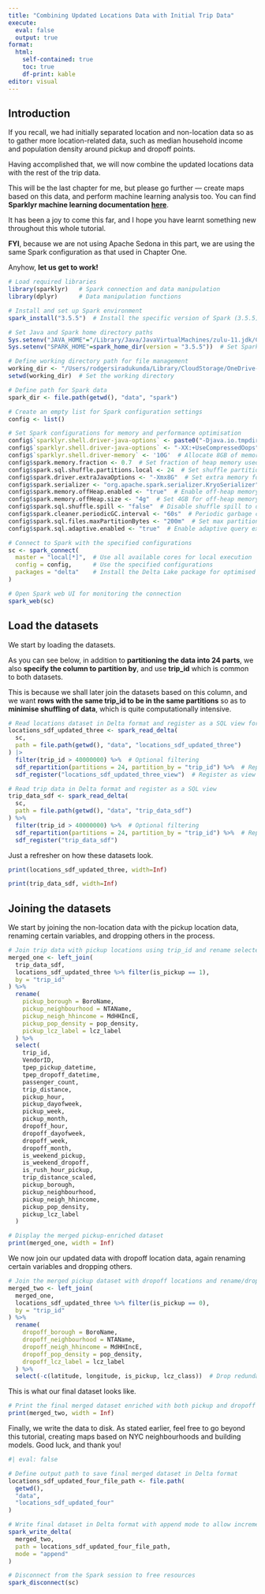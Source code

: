 ```yaml
---
title: "Combining Updated Locations Data with Initial Trip Data"
execute: 
  eval: false
  output: true
format: 
  html:
    self-contained: true
    toc: true
    df-print: kable
editor: visual
---
```


## Introduction

If you recall, we had initially separated location and non-location data so as to gather more location-related data, such as median household income and population density around pickup and dropoff points.

Having accomplished that, we will now combine the updated locations data with the rest of the trip data.

This will be the last chapter for me, but please go further — create maps based on this data, and perform machine learning analysis too. You can find **Sparklyr machine learning documentation [here](https://spark.rstudio.com/guides/machine-learning/)**.

It has been a joy to come this far, and I hope you have learnt something new throughout this whole tutorial.

**FYI**, because we are not using Apache Sedona in this part, we are using the same Spark configuration as that used in Chapter One.

Anyhow, **let us get to work!**

```r
# Load required libraries
library(sparklyr)   # Spark connection and data manipulation
library(dplyr)      # Data manipulation functions

# Install and set up Spark environment
spark_install("3.5.5")  # Install the specific version of Spark (3.5.5)

# Set Java and Spark home directory paths
Sys.setenv("JAVA_HOME"="/Library/Java/JavaVirtualMachines/zulu-11.jdk/Contents/Home")  # Set Java home directory for Spark
Sys.setenv("SPARK_HOME"=spark_home_dir(version = "3.5.5"))  # Set Spark home directory

# Define working directory path for file management
working_dir <- "/Users/rodgersiradukunda/Library/CloudStorage/OneDrive-TheUniversityofLiverpool/geospatial_docker"
setwd(working_dir)  # Set the working directory

# Define path for Spark data
spark_dir <- file.path(getwd(), "data", "spark")

# Create an empty list for Spark configuration settings
config <- list()

# Set Spark configurations for memory and performance optimisation
config$`sparklyr.shell.driver-java-options` <- paste0("-Djava.io.tmpdir=", spark_dir)  # Set temporary directory for Spark
config$`sparklyr.shell.driver-java-options` <- "-XX:+UseCompressedOops"  # Use compressed Oops for JVM performance
config$`sparklyr.shell.driver-memory` <- '10G'  # Allocate 8GB of memory for the Spark driver
config$spark.memory.fraction <- 0.7  # Set fraction of heap memory used for Spark storage
config$spark.sql.shuffle.partitions.local <- 24  # Set shuffle partitions (local setting based on workload)
config$spark.driver.extraJavaOptions <- "-Xmx8G"  # Set extra memory for driver
config$spark.serializer <- "org.apache.spark.serializer.KryoSerializer"  # Use KryoSerializer for better performance
config$spark.memory.offHeap.enabled <- "true"  # Enable off-heap memory usage
config$spark.memory.offHeap.size <- "4g"  # Set 4GB for off-heap memory
config$spark.sql.shuffle.spill <- "false"  # Disable shuffle spill to disk
config$spark.cleaner.periodicGC.interval <- "60s"  # Periodic garbage collection interval
config$spark.sql.files.maxPartitionBytes <- "200m"  # Set max partition size for shuffle files
config$spark.sql.adaptive.enabled <- "true"  # Enable adaptive query execution

# Connect to Spark with the specified configurations
sc <- spark_connect(
  master = "local[*]",  # Use all available cores for local execution
  config = config,      # Use the specified configurations
  packages = "delta"    # Install the Delta Lake package for optimised storage
)

# Open Spark web UI for monitoring the connection
spark_web(sc)
```

## Load the datasets

We start by loading the datasets.

As you can see below, in addition to **partitioning the data into 24 parts**, we also **specify the column to partition by**, and use **trip_id** which is common to both datasets.

This is because we shall later join the datasets based on this column, and we want **rows with the same trip_id to be in the same partitions** so as to **minimise shuffling of data**, which is quite computationally intensive.

```r
# Read locations dataset in Delta format and register as a SQL view for querying
locations_sdf_updated_three <- spark_read_delta(
  sc,
  path = file.path(getwd(), "data", "locations_sdf_updated_three")
) |> 
  filter(trip_id > 40000000) %>%  # Optional filtering
  sdf_repartition(partitions = 24, partition_by = "trip_id") %>%  # Repartition data for efficiency
  sdf_register("locations_sdf_updated_three_view")  # Register as view for SQL queries

# Read trip data in Delta format and register as a SQL view
trip_data_sdf <- spark_read_delta(
  sc,
  path = file.path(getwd(), "data", "trip_data_sdf")
) %>% 
  filter(trip_id > 40000000) %>%  # Optional filtering
  sdf_repartition(partitions = 24, partition_by = "trip_id") %>%  # Repartition for optimal join performance
  sdf_register("trip_data_sdf")
```

Just a refresher on how these datasets look.

```r
print(locations_sdf_updated_three, width=Inf)
```

```r
print(trip_data_sdf, width=Inf)
```

## Joining the datasets

We start by joining the non-location data with the pickup location data, renaming certain variables, and dropping others in the process.

```r
# Join trip data with pickup locations using trip_id and rename selected columns for clarity
merged_one <- left_join(
  trip_data_sdf,
  locations_sdf_updated_three %>% filter(is_pickup == 1),
  by = "trip_id"
) %>% 
  rename(
    pickup_borough = BoroName,
    pickup_neighbourhood = NTAName, 
    pickup_neigh_hhincome = MdHHIncE,
    pickup_pop_density = pop_density,
    pickup_lcz_label = lcz_label
  ) %>% 
  select(
    trip_id,
    VendorID, 
    tpep_pickup_datetime, 
    tpep_dropoff_datetime, 
    passenger_count,
    trip_distance,
    pickup_hour,
    pickup_dayofweek,
    pickup_week,
    pickup_month,
    dropoff_hour,
    dropoff_dayofweek,
    dropoff_week,
    dropoff_month,
    is_weekend_pickup,
    is_weekend_dropoff,
    is_rush_hour_pickup,
    trip_distance_scaled,
    pickup_borough,
    pickup_neighbourhood,
    pickup_neigh_hhincome,
    pickup_pop_density,
    pickup_lcz_label
  )

# Display the merged pickup-enriched dataset
print(merged_one, width = Inf)
```

We now join our updated data with dropoff location data, again renaming certain variables and dropping others.

```r
# Join the merged pickup dataset with dropoff locations and rename/drop unnecessary columns
merged_two <- left_join(
  merged_one,
  locations_sdf_updated_three %>% filter(is_pickup == 0),
  by = "trip_id"
) %>% 
  rename(
    dropoff_borough = BoroName,
    dropoff_neighbourhood = NTAName, 
    dropoff_neigh_hhincome = MdHHIncE,
    dropoff_pop_density = pop_density,
    dropoff_lcz_label = lcz_label
  ) %>% 
  select(-c(latitude, longitude, is_pickup, lcz_class))  # Drop redundant columns
```

This is what our final dataset looks like.

```r
# Print the final merged dataset enriched with both pickup and dropoff spatial context
print(merged_two, width = Inf)
```

Finally, we write the data to disk. As stated earlier, feel free to go beyond this tutorial, creating maps based on NYC neighbourhoods and building models. Good luck, and thank you!

```r
#| eval: false

# Define output path to save final merged dataset in Delta format
locations_sdf_updated_four_file_path <- file.path(
  getwd(),
  "data",
  "locations_sdf_updated_four"
)

# Write final dataset in Delta format with append mode to allow incremental writing
spark_write_delta(
  merged_two,
  path = locations_sdf_updated_four_file_path,
  mode = "append"
)
```

```r
# Disconnect from the Spark session to free resources
spark_disconnect(sc)
```
